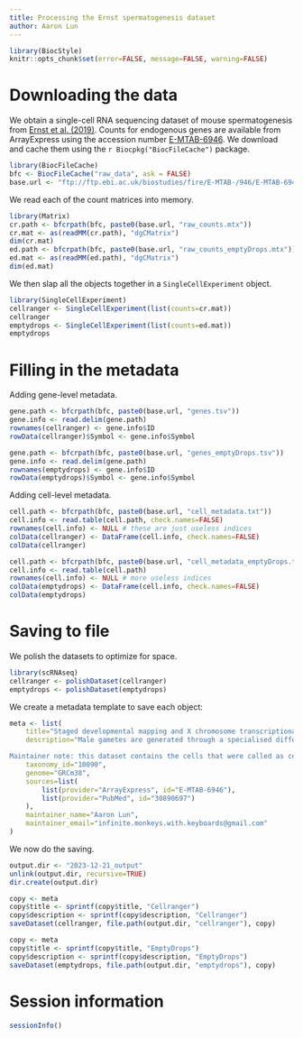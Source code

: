 ```yaml
---
title: Processing the Ernst spermatogenesis dataset
author: Aaron Lun
---
```


```r
library(BiocStyle)
knitr::opts_chunk$set(error=FALSE, message=FALSE, warning=FALSE)
```

# Downloading the data

We obtain a single-cell RNA sequencing dataset of mouse spermatogenesis from [Ernst et al. (2019)](https://doi.org/10.1038/s41467-019-09182-1).
Counts for endogenous genes are available from ArrayExpress using the accession number [E-MTAB-6946](https://www.ebi.ac.uk/arrayexpress/experiments/E-MTAB-6946/).
We download and cache them using the `r Biocpkg("BiocFileCache")` package.

```r
library(BiocFileCache)
bfc <- BiocFileCache("raw_data", ask = FALSE)
base.url <- "ftp://ftp.ebi.ac.uk/biostudies/fire/E-MTAB-/946/E-MTAB-6946/Files/"
```

We read each of the count matrices into memory.

```r
library(Matrix)
cr.path <- bfcrpath(bfc, paste0(base.url, "raw_counts.mtx"))
cr.mat <- as(readMM(cr.path), "dgCMatrix")
dim(cr.mat)
ed.path <- bfcrpath(bfc, paste0(base.url, "raw_counts_emptyDrops.mtx"))
ed.mat <- as(readMM(ed.path), "dgCMatrix")
dim(ed.mat)
```

We then slap all the objects together in a `SingleCellExperiment` object.

```r
library(SingleCellExperiment)
cellranger <- SingleCellExperiment(list(counts=cr.mat))
cellranger
emptydrops <- SingleCellExperiment(list(counts=ed.mat))
emptydrops
```

# Filling in the metadata

Adding gene-level metadata.

```r
gene.path <- bfcrpath(bfc, paste0(base.url, "genes.tsv"))
gene.info <- read.delim(gene.path)
rownames(cellranger) <- gene.info$ID
rowData(cellranger)$Symbol <- gene.info$Symbol

gene.path <- bfcrpath(bfc, paste0(base.url, "genes_emptyDrops.tsv"))
gene.info <- read.delim(gene.path)
rownames(emptydrops) <- gene.info$ID
rowData(emptydrops)$Symbol <- gene.info$Symbol
```

Adding cell-level metadata.

```r
cell.path <- bfcrpath(bfc, paste0(base.url, "cell_metadata.txt"))
cell.info <- read.table(cell.path, check.names=FALSE)
rownames(cell.info) <- NULL # these are just useless indices
colData(cellranger) <- DataFrame(cell.info, check.names=FALSE)
colData(cellranger)

cell.path <- bfcrpath(bfc, paste0(base.url, "cell_metadata_emptyDrops.txt"))
cell.info <- read.table(cell.path)
rownames(cell.info) <- NULL # more useless indices
colData(emptydrops) <- DataFrame(cell.info, check.names=FALSE)
colData(emptydrops)
```

# Saving to file

We polish the datasets to optimize for space.

```r
library(scRNAseq)
cellranger <- polishDataset(cellranger)
emptydrops <- polishDataset(emptydrops)
```

We create a metadata template to save each object:

```r
meta <- list(
    title="Staged developmental mapping and X chromosome transcriptional dynamics during mouse spermatogenesis. [%s calls only]",
    description="Male gametes are generated through a specialised differentiation pathway involving a series of developmental transitions that are poorly characterised at the molecular level. Here, we use droplet-based single-cell RNA-Sequencing to profile spermatogenesis in adult animals and at multiple stages during juvenile development. By exploiting the first wave of spermatogenesis, we both precisely stage germ cell development and enrich for rare somatic cell-types and spermatogonia. To capture the full complexity of spermatogenesis including cells that have low transcriptional activity, we apply a statistical tool that identifies previously uncharacterised populations of leptotene and zygotene spermatocytes. Focusing on post-meiotic events, we characterise the temporal dynamics of X chromosome re-activation and profile the associated chromatin state using CUT&RUN. This identifies a set of genes strongly repressed by H3K9me3 in spermatocytes, which then undergo extensive chromatin remodelling post-meiosis, thus acquiring an active chromatin state and spermatid-specific expression.

Maintainer note: this dataset contains the cells that were called as cells via the %s algorithm.",
    taxonomy_id="10090",
    genome="GRCm38",
    sources=list(
        list(provider="ArrayExpress", id="E-MTAB-6946"),
        list(provider="PubMed", id="30890697")
    ),
    maintainer_name="Aaron Lun",
    maintainer_email="infinite.monkeys.with.keyboards@gmail.com"
)
```

We now do the saving.

```r
output.dir <- "2023-12-21_output"
unlink(output.dir, recursive=TRUE)
dir.create(output.dir)

copy <- meta
copy$title <- sprintf(copy$title, "Cellranger")
copy$description <- sprintf(copy$description, "Cellranger")
saveDataset(cellranger, file.path(output.dir, "cellranger"), copy)

copy <- meta
copy$title <- sprintf(copy$title, "EmptyDrops")
copy$description <- sprintf(copy$description, "EmptyDrops")
saveDataset(emptydrops, file.path(output.dir, "emptydrops"), copy)
```

# Session information {-}

```r
sessionInfo()
```
